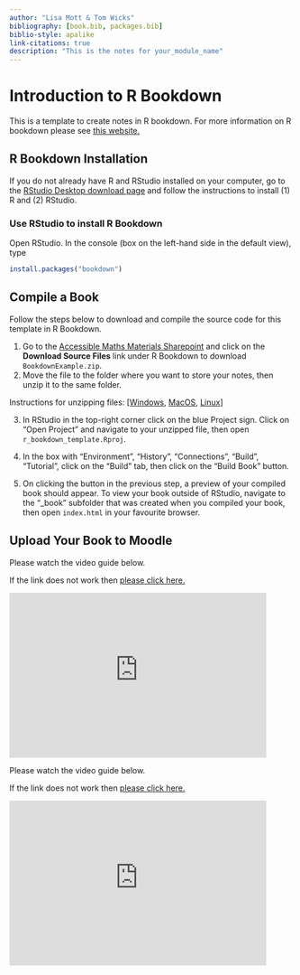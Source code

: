 ```yaml
---
author: "Lisa Mott & Tom Wicks"
bibliography: [book.bib, packages.bib]
biblio-style: apalike
link-citations: true
description: "This is the notes for your_module_name"
---
```


# Introduction to R Bookdown

This is a template to create notes in R bookdown. For more information on R bookdown please see [this website.](https://bookdown.org/yihui/bookdown/?target=_blank)

## R Bookdown Installation

::: note
If you do not already have R and RStudio installed on your computer, go to the [RStudio Desktop download page](https://posit.co/download/rstudio-desktop/?target=_blank) and follow the instructions to install (1) R and (2) RStudio.
:::

### Use RStudio to install R Bookdown {-}

Open RStudio. In the console (box on the left-hand side in the default view), type

``` r
install.packages("bookdown")
```

## Compile a Book
Follow the steps below to download and compile the source code for this template in R Bookdown.

1) Go to the [Accessible Maths Materials Sharepoint](https://uniofnottm.sharepoint.com/sites/AccessibleMathsMaterials?target=_blank) and click on the **Download Source Files** link under R Bookdown to download `BookdownExample.zip`.
2) Move the file to the folder where you want to store your notes, then unzip it to the same folder.

:::tip
Instructions for unzipping files: [[Windows](https://support.microsoft.com/en-us/windows/zip-and-unzip-files-f6dde0a7-0fec-8294-e1d3-703ed85e7ebc?target=_blank), [MacOS](https://support.apple.com/en-gb/guide/mac-help/mchlp2528/mac#:~:text=Unzip%20(expand)%20a%20compressed%20item,zip%20file.?target=_blank), [Linux](https://unstop.com/blog/how-to-unzip-a-file-in-linux?target=_blank)]
:::

3) In RStudio in the top-right corner click on the blue Project sign. Click on "Open Project" and navigate to your unzipped file, then open `r_bookdown_template.Rproj`.

4) In the box with "Environment", "History", "Connections", "Build", "Tutorial", click on the "Build" tab, then click on the "Build Book" button.

5) On clicking the button in the previous step, a preview of your compiled book should appear. To view your book outside of RStudio, navigate to the "_book" subfolder that was created when you compiled your book, then open `index.html` in your favourite browser.

## Upload Your Book to Moodle
Please watch the video guide below.

If the link does not work then [please click here.](https://mediaspace.nottingham.ac.uk/media/How+to+upload+R+bookdown+file+to+Moodle/1_la5eitil)

<iframe id="kaltura_player" src="https://cdnapisec.kaltura.com/p/1355621/sp/135562100/embedIframeJs/uiconf_id/13188771/partner_id/1355621?iframeembed=true&playerId=kaltura_player&entry_id=1_la5eitil&flashvars[streamerType]=auto&amp;flashvars[localizationCode]=en&amp;flashvars[leadWithHTML5]=true&amp;flashvars[sideBarContainer.plugin]=true&amp;flashvars[sideBarContainer.position]=left&amp;flashvars[sideBarContainer.clickToClose]=true&amp;flashvars[chapters.plugin]=true&amp;flashvars[chapters.layout]=vertical&amp;flashvars[chapters.thumbnailRotator]=false&amp;flashvars[streamSelector.plugin]=true&amp;flashvars[EmbedPlayer.SpinnerTarget]=videoHolder&amp;flashvars[dualScreen.plugin]=true&amp;flashvars[hotspots.plugin]=1&amp;flashvars[Kaltura.addCrossoriginToIframe]=true&amp;" width="456" height="292" allowfullscreen webkitallowfullscreen mozAllowFullScreen allow="autoplay *; fullscreen *; encrypted-media *" sandbox="allow-forms allow-same-origin allow-scripts allow-top-navigation allow-pointer-lock allow-popups allow-modals allow-orientation-lock allow-popups-to-escape-sandbox allow-presentation allow-top-navigation-by-user-activation" frameborder="0" title="Kaltura Player"></iframe>

Please watch the video guide below.

If the link does not work then [please click here.](https://mediaspace.nottingham.ac.uk/media/Clip+of+How+to+upload+R+Bookdown+html+to+Moodle/1_9hm74lrs)

<iframe id="kaltura_player" src="https://cdnapisec.kaltura.com/p/1355621/sp/135562100/embedIframeJs/uiconf_id/13188771/partner_id/1355621?iframeembed=true&playerId=kaltura_player&entry_id=1_9hm74lrs&flashvars[streamerType]=auto&amp;flashvars[localizationCode]=en&amp;flashvars[sideBarContainer.plugin]=true&amp;flashvars[sideBarContainer.position]=left&amp;flashvars[sideBarContainer.clickToClose]=true&amp;flashvars[chapters.plugin]=true&amp;flashvars[chapters.layout]=vertical&amp;flashvars[chapters.thumbnailRotator]=false&amp;flashvars[streamSelector.plugin]=true&amp;flashvars[EmbedPlayer.SpinnerTarget]=videoHolder&amp;flashvars[dualScreen.plugin]=true&amp;flashvars[hotspots.plugin]=1&amp;flashvars[Kaltura.addCrossoriginToIframe]=true&amp;&wid=1_0ysdz76w" width="456" height="292" allowfullscreen webkitallowfullscreen mozAllowFullScreen allow="autoplay *; fullscreen *; encrypted-media *" sandbox="allow-downloads allow-forms allow-same-origin allow-scripts allow-top-navigation allow-pointer-lock allow-popups allow-modals allow-orientation-lock allow-popups-to-escape-sandbox allow-presentation allow-top-navigation-by-user-activation" frameborder="0" title="Clip of How to upload R Bookdown html to Moodle"></iframe>
